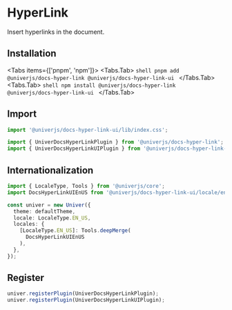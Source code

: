 
# HyperLink

Insert hyperlinks in the document.

## Installation

<Tabs items={['pnpm', 'npm']}>
  <Tabs.Tab>
    ```shell
    pnpm add @univerjs/docs-hyper-link @univerjs/docs-hyper-link-ui
    ```
  </Tabs.Tab>
  <Tabs.Tab>
    ```shell
    npm install @univerjs/docs-hyper-link @univerjs/docs-hyper-link-ui
    ```
  </Tabs.Tab>
</Tabs>

## Import

```typescript
import '@univerjs/docs-hyper-link-ui/lib/index.css';

import { UniverDocsHyperLinkPlugin } from '@univerjs/docs-hyper-link';
import { UniverDocsHyperLinkUIPlugin } from '@univerjs/docs-hyper-link-ui';
```

## Internationalization

```typescript
import { LocaleType, Tools } from '@univerjs/core';
import DocsHyperLinkUIEnUS from '@univerjs/docs-hyper-link-ui/locale/en-US';

const univer = new Univer({
  theme: defaultTheme,
  locale: LocaleType.EN_US,
  locales: {
    [LocaleType.EN_US]: Tools.deepMerge(
      DocsHyperLinkUIEnUS
    ),
  },
});
```

## Register

```typescript
univer.registerPlugin(UniverDocsHyperLinkPlugin);
univer.registerPlugin(UniverDocsHyperLinkUIPlugin);
```
